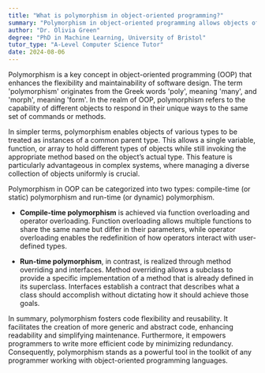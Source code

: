 ```yaml
---
title: "What is polymorphism in object-oriented programming?"
summary: "Polymorphism in object-oriented programming allows objects of different types to be treated as objects of a common parent type."
author: "Dr. Olivia Green"
degree: "PhD in Machine Learning, University of Bristol"
tutor_type: "A-Level Computer Science Tutor"
date: 2024-08-06
---
```


Polymorphism is a key concept in object-oriented programming (OOP) that enhances the flexibility and maintainability of software design. The term 'polymorphism' originates from the Greek words 'poly', meaning 'many', and 'morph', meaning 'form'. In the realm of OOP, polymorphism refers to the capability of different objects to respond in their unique ways to the same set of commands or methods.

In simpler terms, polymorphism enables objects of various types to be treated as instances of a common parent type. This allows a single variable, function, or array to hold different types of objects while still invoking the appropriate method based on the object’s actual type. This feature is particularly advantageous in complex systems, where managing a diverse collection of objects uniformly is crucial.

Polymorphism in OOP can be categorized into two types: compile-time (or static) polymorphism and run-time (or dynamic) polymorphism. 

- **Compile-time polymorphism** is achieved via function overloading and operator overloading. Function overloading allows multiple functions to share the same name but differ in their parameters, while operator overloading enables the redefinition of how operators interact with user-defined types.

- **Run-time polymorphism**, in contrast, is realized through method overriding and interfaces. Method overriding allows a subclass to provide a specific implementation of a method that is already defined in its superclass. Interfaces establish a contract that describes what a class should accomplish without dictating how it should achieve those goals.

In summary, polymorphism fosters code flexibility and reusability. It facilitates the creation of more generic and abstract code, enhancing readability and simplifying maintenance. Furthermore, it empowers programmers to write more efficient code by minimizing redundancy. Consequently, polymorphism stands as a powerful tool in the toolkit of any programmer working with object-oriented programming languages.
    